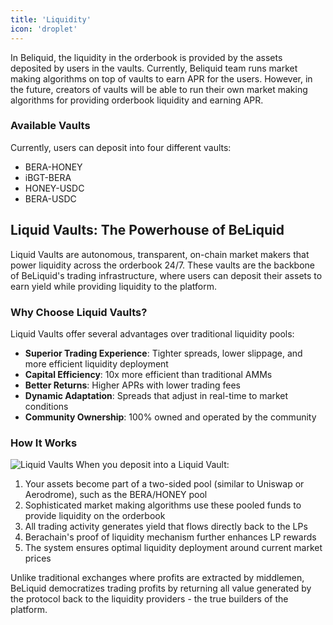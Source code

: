 ```yaml
---
title: 'Liquidity'
icon: 'droplet'
---
```


In Beliquid, the liquidity in the orderbook is provided by the assets deposited by users in the vaults. Currently, Beliquid team runs market making algorithms on top of vaults to earn APR for the users. However, in the future, creators of vaults will be able to run their own market making algorithms for providing orderbook liquidity and earning APR. 

### Available Vaults

Currently, users can deposit into four different vaults:
- BERA-HONEY
- iBGT-BERA
- HONEY-USDC
- BERA-USDC

## Liquid Vaults: The Powerhouse of BeLiquid
Liquid Vaults are autonomous, transparent, on-chain market makers that power liquidity across the orderbook 24/7. These vaults are the backbone of BeLiquid's trading infrastructure, where users can deposit their assets to earn yield while providing liquidity to the platform.


### Why Choose Liquid Vaults?

Liquid Vaults offer several advantages over traditional liquidity pools:

- **Superior Trading Experience**: Tighter spreads, lower slippage, and more efficient liquidity deployment
- **Capital Efficiency**: 10x more efficient than traditional AMMs
- **Better Returns**: Higher APRs with lower trading fees
- **Dynamic Adaptation**: Spreads that adjust in real-time to market conditions
- **Community Ownership**: 100% owned and operated by the community

### How It Works

![Liquid Vaults](/images/vaults.svg)
When you deposit into a Liquid Vault:

1. Your assets become part of a two-sided pool (similar to Uniswap or Aerodrome), such as the BERA/HONEY pool
2. Sophisticated market making algorithms use these pooled funds to provide liquidity on the orderbook
3. All trading activity generates yield that flows directly back to the LPs
4. Berachain's proof of liquidity mechanism further enhances LP rewards
5. The system ensures optimal liquidity deployment around current market prices

Unlike traditional exchanges where profits are extracted by middlemen, BeLiquid democratizes trading profits by returning all value generated by the protocol back to the liquidity providers - the true builders of the platform.